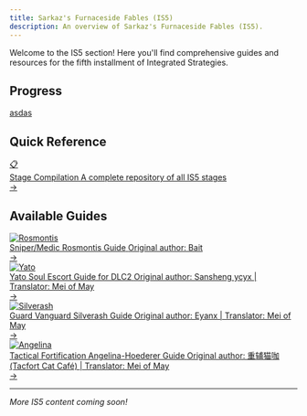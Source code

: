 ```yaml
---
title: Sarkaz's Furnaceside Fables (IS5)
description: An overview of Sarkaz's Furnaceside Fables (IS5).
---
```


Welcome to the IS5 section! Here you'll find comprehensive guides and resources for the fifth installment of Integrated Strategies.

## Progress
<a href="/is5-stage-progress" >
asdas
</a>

## Quick Reference

<div class="guide-button-container">
  <a href="/is5-sarkaz/stages" class="guide-button">
    <div class="button-image">
      <div class="reference-icon">📋</div>
    </div>
    <div class="button-content">
      <span class="button-title">Stage Compilation</span>
      <span class="button-subtitle">A complete repository of all IS5 stages</span>
    </div>
    <div class="button-arrow">→</div>
  </a>
</div>

## Available Guides

<div class="guide-button-container">
  <a href="/is5-sarkaz/sniper-med-rosmontis/" class="guide-button">
    <div class="button-image">
      <img src="/guides/is5-sarkaz/sniper-med-rosmontis/rosmontis-avatar.webp" alt="Rosmontis" class="operator-avatar" loading="lazy" decoding="async" />
    </div>
    <div class="button-content">
      <span class="button-title">Sniper/Medic Rosmontis Guide</span>
      <span class="button-subtitle">Original author: Bait</span>
    </div>
    <div class="button-arrow">→</div>
  </a>
</div>

<div class="guide-button-container">
  <a href="/is5-sarkaz/yato-soul-escort-guide/" class="guide-button">
    <div class="button-image">
      <img src="/guides/is5-sarkaz/yato-soul-escort-guide/yato-avatar.webp" alt="Yato" class="operator-avatar" loading="lazy" decoding="async" />
    </div>
    <div class="button-content">
      <span class="button-title">Yato Soul Escort Guide for DLC2</span>
      <span class="button-subtitle">Original author: Sansheng ycyx | Translator: Mei of May</span>
    </div>
    <div class="button-arrow">→</div>
  </a>
</div>

<div class="guide-button-container">
  <a href="/is5-sarkaz/guard-vanguard-silverash/" class="guide-button">
    <div class="button-image">
      <img src="/guides/is5-sarkaz/guard-vanguard-silverash/silverash-avatar.webp" alt="Silverash" class="operator-avatar" loading="lazy" decoding="async" />
    </div>
    <div class="button-content">
      <span class="button-title">Guard Vanguard Silverash Guide</span>
      <span class="button-subtitle">Original author: Eyanx | Translator: Mei of May</span>
    </div>
    <div class="button-arrow">→</div>
  </a>
</div>

<div class="guide-button-container">
  <a href="/is5-sarkaz/tact-fort-angelina-hoederer/" class="guide-button">
    <div class="button-image">
      <img src="/guides/is5-sarkaz/tact-fort-angelina-hoederer/angelina-avatar.webp" alt="Angelina" class="operator-avatar" loading="lazy" decoding="async" />
    </div>
    <div class="button-content">
      <span class="button-title">Tactical Fortification Angelina-Hoederer Guide</span>
      <span class="button-subtitle">Original author: 重辅猫咖 (Tacfort Cat Café) | Translator: Mei of May</span>
    </div>
    <div class="button-arrow">→</div>
  </a>
</div>

---

*More IS5 content coming soon!*